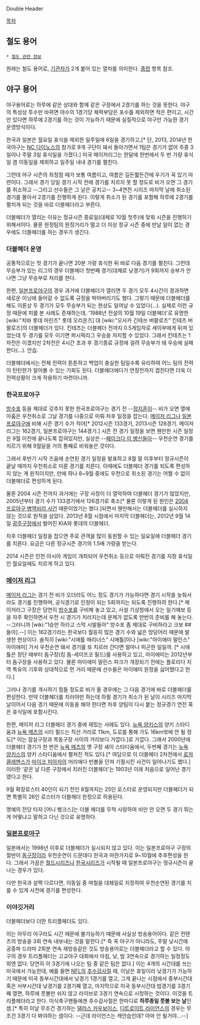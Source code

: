 Double Header

[[목차]]

== 철도 용어 ==
 * [[철도 관련 정보]]
원래는 철도 용어로, [[기관차]]가 2개 붙어 있는 열차를 의미한다. [[중련]] 항목 참조.

== 야구 용어 ==
야구용어로는 하루에 같은 상대와 함께 같은 구장에서 2경기를 하는 것을 뜻한다. 야구의 특성상 투수만 바뀌면 야수의 1경기당 체력부담은 포수를 제외하면 적은 편이고, 시간만 있다면 하루에 2경기를 하는 것이 가능하기 때문에 실질적으로 야구만 가능한 경기 운영방식이다.

한국과 일본은 월요일 휴식을 제외한 일주일에 6일을 경기하고,[* 단, 2013, 2014년 한국야구는 [[NC 다이노스]]의 참가로 9개 구단이 돼서 돌아가면서 1팀은 경기가 없어 주중 3일이나 주말 3일 휴식일을 가졌다.] 미국 메이저리그는 한달에 한번에서 두 번 가량 휴식일 겸 이동일을 제외하고 일주일 내내 경기를 펼친다. 

그런데 야구 시즌의 최정점 때가 보통 여름이고, 여름은 길든짧든간에 우기가 꼭 있기 마련이다. 그래서 경기 당일 경기 시작 전에 경기를 치르지 못 할 정도로 비가 오면 그 경기를 취소하고 --그리고 선수들은 그 날은 공치고-- 3~4연전 시리즈 마지막 날에 취소된 경기를 몰아서 2경기를 진행하게 된다. 이렇게 취소가 된 경기를 포함해 하루에 2경기를 펼치게 되는 것을 바로 더블헤더라고 부른다. 

더블헤더가 열리는 이유는 정규시즌 종료일(대체로 10월 첫주)에 맞춰 시즌을 진행하기 위해서이다. 물론 원정팀의 원정거리가 멀고 더 이상 정규 시즌 중에 만날 일이 없는 경우에도 더블헤더를 하는 경우가 생긴다.
=== 더블헤더 운영 ===
공통적으로는 첫 경기가 끝나면 20분 가량 휴식한 뒤 바로 다음 경기를 펼친다. 그런데 무승부가 있는 리그의 경우 더블헤더 첫번째 경기(대체로 낮경기)가 9회까지 승부가 안나면 그냥 무승부로 처리를 한다.

한편, [[일본프로야구]]의 경우 과거에 더블헤더가 열리면 두 경기 모두 4시간이 경과하면 새로운 이닝에 들어갈 수 없도록 규정을 박아버리기도 했다. 그렇기 때문에 더블헤더를 해도 이론상 두 경기가 모두 무승부가 되는 현상도 일어날 수 있었다(...). 실제로 이런 규정 때문에 피를 본 사례도 존재하는데, '1988년 전설의 10월 19일 더블헤더'로 유명한 [wiki:"치바 롯데 마린즈" 롯데 오리온즈] 대 [wiki:"오사카 긴테쓰 버팔로즈" 킨테츠 버팔로즈]의 더블헤더가 있다. 킨테츠는 더블헤더 전까지 0.5게임차로 세이부에게 뒤져 있었는데 두 경기를 모두 이기면 퍼시픽리그 우승을 차지할 수 있었다. 그래서 킨테츠는 1차전은 이겼지만 2차전은 4시간 초과 후 경기종료 규정에 걸려 무승부가 돼 우승에 실패한다(...). 안습.

더블헤더에서는 전체 전력이 튼튼하고 백업이 충실한 팀일수록 유리하여 어느 팀의 전력이 탄탄한가 알아볼 수 있는 기회도 된다. 더블헤더에다가 연장전까지 겹친다면 더욱 더 전력상황이 크게 작용하기 마련이니까.

=== 한국프로야구 ===
[[방수포]] 등을 제대로 갖추지 못한 한국프로야구는 경기 전 --[[정지훈]]이-- 비가 오면 열에 아홉은 우천취소로 그날 경기를 나중으로 미뤄 차후 일정을 잡는다. [[메이저 리그]]나 [[일본프로야구]]에 비해 시즌 경기 수가 적어[* 2012시즌 133경기, 2013시즌 128경기. 메이저리그는 162경기, 일본프로야구는 144경기.] 시즌 전 경기 일정을 보면 웬만한 시즌 일정은 9월 이전에 끝나도록 잡혀있지만, 실상은 --[[페이크다 이 병신들아]]-- 우천순연 경기를 치르기 위해 9월달을 거의 통째로 비워놓은 것이다.

그래서 후반기 시작 즈음에 순연된 경기 일정을 발표하고 8월 말 이후부터 정규시즌이 끝날 때까지 우천취소로 미룬 경기를 치른다. 이때에도 더블헤더 경기를 되도록 편성하지 않는 게 원칙이지만, 만에 하나 8~9월 중에도 우천으로 취소된 경기는 어쩔 수 없이 더블헤더로 편성하게 된다.

물론 2004 시즌 전까지 과거에는 구장 사정이 더 열악하여 더블헤더 경기가 많았지만, 2005년부터 경기 수가 133경기에서 126경기로 축소[* 물론 이렇게 된 원인은 [[2004 프로야구 병역비리 사건]] 때문이었기는 했다.]되면서 웬만해서는 더블헤더를 실시하지 않는 것으로 원칙을 삼았다. 2013년 8월 시점에서 마지막 더블헤더는, 2012년 9월 14일 [[광주구장]]에서 벌어진 KIA와 롯데의 더블헤더.

차후 더블헤더 일정을 잡으면 주로 관객을 많이 동원할 수 있는 일요일에 더블헤더 경기를 치른다. 요금은 다른 정규시즌 경기의 1.5배 가량을 받는다. 

2014 시즌은 인천 아시아 게임이 개최되어 우천취소 등으로 미뤄진 경기를 지정 휴식일인 월요일에도 치르게 하고 있다.

=== [[메이저 리그]] ===
[[메이저 리그]]는 경기 전 비가 오더라도 어느 정도 경기가 가능하다면 경기 시작을 늦춰서라도 경기를 진행하며, 공식경기로 인정이 되는 5회까지는 되도록 진행하려 한다.[* 메이저리그 구장은 당연히 [[방수포]]를 구비해 놓고 있고, 사설 기상청에서 오는 일기예보 등을 자주 확인하면서 우천 시 경기가 치러지는데 문제가 없도록 만반의 준비를 해 놓는다. --그러니까 [wiki:"1승만 하라고 스막 시발들아" 방수포 좀 제대로 구비하라고 크보 ##들아].--] 이는 162경기라는 한국보다 월등히 많은 경기 수와 넓은 땅덩어리 때문에 발생한 현상이다. 솔직히 [wiki:"시애틀 매리너스" 시애틀]이나 [wiki:"마이애미 말린스" 마이애미] 가서 우천순연 돼서 경기를 또 치르러 간다면 얼마나 피곤한 일일까. [* 시애틀은 창단 때부터 돔구장(킹 돔-세이프코 필드)를 사용하고 있고, 마이애미는 2012년부터 돔구장을 사용하고 있다. 물론 마이애미 말린스 파크가 개장되기 전에는 플로리다 지역 특유의 기후와 상대적으로 먼 거리 때문에 선수들은 마이애미 원정을 싫어했다고 한다.]

그러나 경기를 개시하기 힘들 정도로 비가 올 경우에는 그 다음 경기에 바로 더블헤더를 편성한다. 만약 더블헤더를 치러야만 하는데 하필 경기가 취소가 된 날이 시리즈 마지막 날이어서 다음 경기 때문에 이동을 해야 한다면 차후 양팀이 다시 붙는 정규경기 연전 혹은 휴식일에 포함시킨다.

한편, 메이저 리그 더블헤더 경기 중에 재밌는 사례도 있다. [[뉴욕 양키스]]의 양키 스타디움과 [[뉴욕 메츠]]의 시티 필드는 직선 거리로 11km, 도로를 통해 가도 16km밖에 안 될 정도[* 이는 잠실구장과 목동구장 사이의 거리보다 가깝다.]로 가깝다. 그래서 2000년에 더블헤더 경기가 한 번은 [[뉴욕 메츠]]의 옛 구장 셰이 스타디움에서, 두번째 경기는 [[뉴욕 양키스]]의 양키 스타디움에서 펼쳐진 적도 있다.[* 여담으로 이 더블헤더 2차전에서 [[로저 클레멘스]]가 [[마이크 피아자]]의 머리에다 빈볼을 던져 기절시킨 사건이 일어나기도 했다.] 이러한 '같은 날 다른 구장에서 치러진 더블헤더'는 1903년 이래 처음으로 일어난 경기였다고 한다.

9월 확장로스터 40인이 되기 전인 8월까지는 25인 로스터로 운영되지만 더블헤더가 되면 특별히 26인 로스터가 더블헤더 한정으로 허용된다. 

명예의 전당 타자 [어니 뱅크스]는 더블 헤더를 무척 사랑하여 비만 안 오면 두 경기 뛰는게 어떻냐고 말하고 다닌 것으로 유명하다.
=== [[일본프로야구]] ===
일본에서는 1998년 이후로 더블헤더가 실시되지 않고 있다. 이는 일본프로야구 구장의 절반이 [[돔구장]]이라 우천순연이 드문데다 한국과 마찬가지로 9~10월에 추후편성을 한다. 그래서 가끔은 [[월드시리즈]]나 [[한국시리즈]]가 시작될 때 일본프로야구는 정규시즌이 끝나는 경우가 있다.

다만 한국과 살짝 다르다면, 이동일 중 며칠을 대체일로 지정하여 우천순연된 경기를 치를 수 있게 사전에 경기를 편성한다.

=== 이야깃거리 ===
더블헤더보다 더한 트리플헤더도 있다.

이는 아무리 야구라도 시간 때문에 불가능하기 때문에 사실상 방송용어이다. 같은 컨텐츠의 방송을 3회 연속 내보내는 것을 말한다.[* 즉 꼭 야구가 아니라도, 주말 낮시간에 공중파 드라마 2회분 연속 재방송같은 것도 방송용어로는 더블헤더라고 할 수 있다. 야구의 경우 트리플헤더는 고교야구 대회에서 아침, 낮, 밤 3연속으로 경기하는 일정정도 외엔 없다. 당연히 이 3경기에 나오는 팀 중 같은 팀은 없다.] 이는 4개의 시간대를 쓰는 미국에서 가능한데, 예를 들면 [[NFL]]의 [[추수감사절]] 때, 이날은 휴일이라 낮경기가 가능하기 때문에 미국 동부시간대에서 낮경기 1경기를 열고, 그게 끝나는 시점에서 중부시간대 혹은 서부시간대 낮경기를 2경기째 열고, 마지막으로 미국 동부시간대 밤경기를 3경기째 열면, 하루에 풋볼만 쉬지 않고 라이브로 3경기 연속으로 시청하는 것이다. 이것을 트리플헤더라고 한다. 미식축구팬들에겐 추수감사절은 한마디로 '''하루종일 풋볼 보는 날'''인 셈.[* 특히 이날 무조건 경기하는 [[댈러스 카우보이스]], [[디트로이트 라이언스]]의 경우는 무조건 3경기 다 봐야하는 셈이다. --근데 라이언스는 캐안습인데? 아마 안 될거야...--] 
